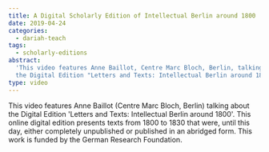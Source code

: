 ```yaml
---
title: A Digital Scholarly Edition of Intellectual Berlin around 1800
date: 2019-04-24
categories:
  - dariah-teach
tags:
  - scholarly-editions
abstract:
  'This video features Anne Baillot, Centre Marc Bloch, Berlin, talking about
  the Digital Edition "Letters and Texts: Intellectual Berlin around 1800".'
type: video
---
```


This video features Anne Baillot (Centre Marc Bloch, Berlin) talking about the
Digital Edition 'Letters and Texts: Intellectual Berlin around 1800'. This
online digital edition presents texts from 1800 to 1830 that were, until this
day, either completely unpublished or published in an abridged form. This work
is funded by the German Research Foundation.

<VideoCard
  title="DH in Practice"
  subtitle="A Digital Scholarly Edition of Intellectual Berlin around 1800"
  id="5NXV7YX6KKM"
  image="images/anne-baillot.png"
/>

